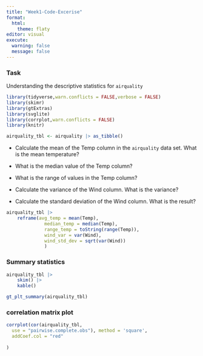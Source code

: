 ```yaml
---
title: "Week1-Code-Excerise"
format:
  html:
    theme: flaty
editor: visual
execute: 
  warning: false
  message: false
---
```


### Task

Understanding the descriptive statistics for `airquality`

```r

library(tidyverse,warn.conflicts = FALSE,verbose = FALSE)
library(skimr)
library(gtExtras)
library(svglite)
library(corrplot,warn.conflicts = FALSE)
library(knitr)

airquality_tbl <- airquality |> as_tibble()
```

-   Calculate the mean of the Temp column in the `airquality` data set.
    What is the mean temperature?

-   What is the median value of the Temp column?

-   What is the range of values in the Temp column?

-   Calculate the variance of the Wind column.
    What is the variance?

-   Calculate the standard deviation of the Wind column.
    What is the result?\

```r

airquality_tbl |> 
    reframe(avg_temp = mean(Temp),
              median_temp = median(Temp),
              range_temp = toString(range(Temp)),
              wind_var = var(Wind),
              wind_std_dev = sqrt(var(Wind))
              )

```

### Summary statistics

```r

airquality_tbl |> 
    skim() |> 
    kable()
```

```r
gt_plt_summary(airquality_tbl)

```

### correlation matrix plot

```r
corrplot(cor(airquality_tbl,
  use = "pairwise.complete.obs"), method = 'square',
  addCoef.col = "red"
  
)
```
